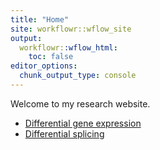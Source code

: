 ```yaml
---
title: "Home"
site: workflowr::wflow_site
output:
  workflowr::wflow_html:
    toc: false
editor_options:
  chunk_output_type: console
---
```


Welcome to my research website.

- [Differential gene expression](20191203_DiffExpression.html)
- [Differential splicing](20191203_DifferentialSplicing.html)

